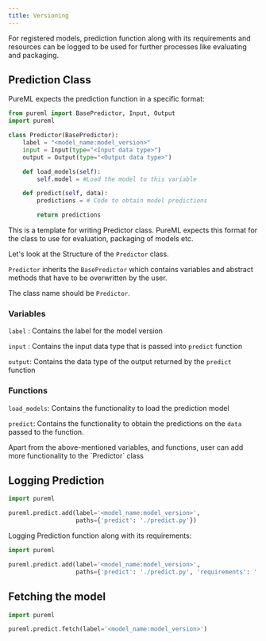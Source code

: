 ```yaml
---
title: Versioning
---
```


For registered models, prediction function along with its requirements and resources can be logged to be used for further processes like evaluating and packaging.

## Prediction Class

PureML expects the prediction function in a specific format:

```python
from pureml import BasePredictor, Input, Output
import pureml

class Predictor(BasePredictor):
    label = "<model_name:model_version>"
    input = Input(type="<Input data type>")
    output = Output(type="<Output data type>")

    def load_models(self):
        self.model = #Load the model to this variable

    def predict(self, data):
        predictions = # Code to obtain model predictions

        return predictions
```

<Info>
  This is a template for writing Predictor class. PureML expects this format for
  the class to use for evaluation, packaging of models etc.
</Info>

Let's look at the Structure of the `Predictor` class.

`Predictor` inherits the `BasePredictor` which contains variables and abstract methods that have to be overwritten by the user.

<Info>The class name should be `Predictor`.</Info>

### Variables

`label` : Contains the label for the model version

`input` : Contains the input data type that is passed into `predict` function

`output`: Contains the data type of the output returned by the `predict` function

### Functions

`load_models`: Contains the functionality to load the prediction model

`predict`: Contains the functionality to obtain the predictions on the `data` passed to the function.

<Info>
  Apart from the above-mentioned variables, and functions, user can add more
  functionality to the `Predictor` class
</Info>

## Logging Prediction

```python
import pureml

pureml.predict.add(label='<model_name:model_version>',
                   paths={'predict': './predict.py'})
```

Logging Prediction function along with its requirements:

```python
import pureml

pureml.predict.add(label='<model_name:model_version>',
                   paths={'predict': './predict.py', 'requirements': './requirements.txt', 'resources': './'})
```

## Fetching the model

```python
import pureml

pureml.predict.fetch(label='<model_name:model_version>')
```
